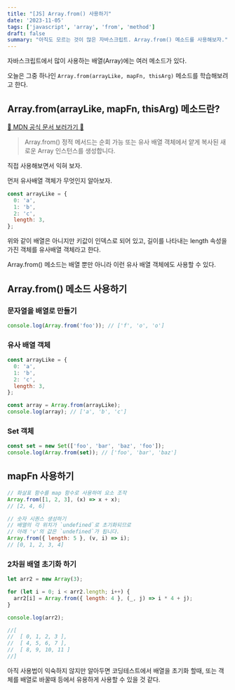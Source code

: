 ```yaml
---
title: "[JS] Array.from() 사용하기"
date: '2023-11-05'
tags: ['javascript', 'array', 'from', 'method']
draft: false
summary: "아직도 모르는 것이 많은 자바스크립트. Array.from() 메소드를 사용해보자."
---
```


자바스크립트에서 많이 사용하는 배열(Array)에는 여러 메소드가 있다.

오늘은 그중 하나인 `Array.from(arrayLike, mapFn, thisArg)` 메소드를 학습해보려고 한다.

## Array.from(arrayLike, mapFn, thisArg) 메소드란?

[📌 MDN 공식 문서 보러가기 📌](https://developer.mozilla.org/ko/docs/Web/JavaScript/Reference/Global_Objects/Array/from)

> Array.from() 정적 메서드는 순회 가능 또는 유사 배열 객체에서 얕게 복사된 새로운 Array 인스턴스를 생성합니다.

직접 사용해보면서 익혀 보자.

먼저 유사배열 객체가 무엇인지 알아보자.

```js
const arrayLike = {
  0: 'a',
  1: 'b',
  2: 'c',
  length: 3,
};
```

위와 같이 배열은 아니지만 키값이 인덱스로 되어 있고, 길이를 나타내는 length 속성을 가진 객체를 유사배열 객체라고 한다.

Array.from() 메소드는 배열 뿐만 아니라 이런 유사 배열 객체에도 사용할 수 있다.

## Array.from() 메소드 사용하기

### 문자열을 배열로 만들기

```js
console.log(Array.from('foo')); // ['f', 'o', 'o']
```

### 유사 배열 객체

```js
const arrayLike = {
  0: 'a',
  1: 'b',
  2: 'c',
  length: 3,
};

const array = Array.from(arrayLike);
console.log(array); // ['a', 'b', 'c']
```

### Set 객체

```js
const set = new Set(['foo', 'bar', 'baz', 'foo']);
console.log(Array.from(set)); // ['foo', 'bar', 'baz']
```

## mapFn 사용하기

```js
// 화살표 함수를 map 함수로 사용하여 요소 조작
Array.from([1, 2, 3], (x) => x + x);
// [2, 4, 6]
```

```js
// 숫자 시퀀스 생성하기
// 배열의 각 위치가 `undefined`로 초기화되므로
// 아래 'v'의 값은 `undefined`가 됩니다.
Array.from({ length: 5 }, (v, i) => i);
// [0, 1, 2, 3, 4]
```

### 2차원 배열 초기화 하기

```js
let arr2 = new Array(3);

for (let i = 0; i < arr2.length; i++) {
  arr2[i] = Array.from({ length: 4 }, (_, j) => i * 4 + j);
}

console.log(arr2);

//[
//  [ 0, 1, 2, 3 ],
//  [ 4, 5, 6, 7 ],
//  [ 8, 9, 10, 11 ]
//]
```

아직 사용법이 익숙하지 않지만 알아두면 코딩테스트에서 배열을 초기화 할때, 또는 객체를 배열로 바꿀때 등에서 유용하게 사용할 수 있을 것 같다.
